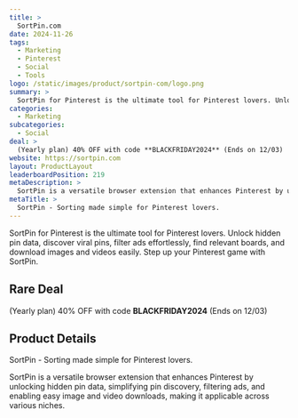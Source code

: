 ```yaml
---
title: >
  SortPin.com
date: 2024-11-26
tags:
  - Marketing
  - Pinterest
  - Social
  - Tools
logo: /static/images/product/sortpin-com/logo.png
summary: >
  SortPin for Pinterest is the ultimate tool for Pinterest lovers. Unlock hidden pin data, discover viral pins, filter ads effortlessly, find relevant boards, and download images and videos easily. Step up your Pinterest game with SortPin.
categories:
  - Marketing
subcategories:
  - Social
deal: >
  (Yearly plan) 40% OFF with code **BLACKFRIDAY2024** (Ends on 12/03)
website: https://sortpin.com
layout: ProductLayout
leaderboardPosition: 219
metaDescription: >
  SortPin is a versatile browser extension that enhances Pinterest by unlocking hidden pin data, simplifying pin discovery, filtering ads, and enabling easy image and video downloads, making it applicable across various niches.
metaTitle: >
  SortPin - Sorting made simple for Pinterest lovers.
---
```

SortPin for Pinterest is the ultimate tool for Pinterest lovers. Unlock hidden pin data, discover viral pins, filter ads effortlessly, find relevant boards, and download images and videos easily. Step up your Pinterest game with SortPin.

## Rare Deal

(Yearly plan) 40% OFF with code **BLACKFRIDAY2024** (Ends on 12/03)

## Product Details

SortPin - Sorting made simple for Pinterest lovers.

SortPin is a versatile browser extension that enhances Pinterest by unlocking hidden pin data, simplifying pin discovery, filtering ads, and enabling easy image and video downloads, making it applicable across various niches.
